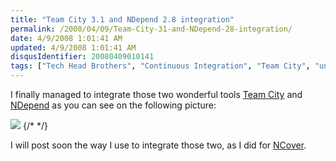 ```yaml
---
title: "Team City 3.1 and NDepend 2.8 integration"
permalink: /2008/04/09/Team-City-31-and-NDepend-28-integration/
date: 4/9/2008 1:01:41 AM
updated: 4/9/2008 1:01:41 AM
disqusIdentifier: 20080409010141
tags: ["Tech Head Brothers", "Continuous Integration", "Team City", "unit test", "NDepend"]
---
```

I finally managed to integrate those two wonderful tools [Team City](http://www.jetbrains.com/teamcity) and [NDepend](http://www.ndepend.com/) as you can see on the following picture:

![](http://farm3.static.flickr.com/2280/2398125969_47509a23b2_o.jpg)
{/* <!-- more --> */}

I will post soon the way I use to integrate those two, as I did for [NCover](http://www.ncover.com/). 
